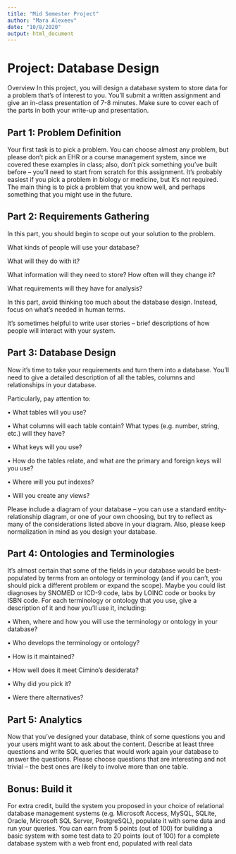 ```yaml
---
title: "Mid Semester Project"
author: "Mara Alexeev"
date: "10/8/2020"
output: html_document
---
```

# Project: Database Design
Overview
In this project, you will design a database system to store data for a problem that’s of interest to you. You’ll submit a written assignment and give an in-class presentation of 7-8 minutes. Make sure to cover each of the parts in both your write-up and presentation.

## Part 1: Problem Definition
Your first task is to pick a problem. You can choose almost any problem, but please don’t pick an EHR or a course management system, since we covered these examples in class; also, don’t pick something you’ve built before – you’ll need to start from scratch for this assignment. It’s probably easiest if you pick a problem in biology or medicine, but it’s not required. The main thing is to pick a problem that you know well, and perhaps something that you might use in the future.

## Part 2: Requirements Gathering
In this part, you should begin to scope out your solution to the problem. 

What kinds of people will use your database? 

What will they do with it? 

What information will they need to store? How often will they change it?

What requirements will they have for analysis?

In this part, avoid thinking too much about the database design. Instead, focus on what’s needed in human terms.

It’s sometimes helpful to write user stories – brief descriptions of how people will interact with your system.

## Part 3: Database Design
Now it’s time to take your requirements and turn them into a database. You’ll need to give a detailed description of all the tables, columns and relationships in your database. 

Particularly, pay attention to:

• What tables will you use?

• What columns will each table contain? What types (e.g. number, string, etc.) will they have?

• What keys will you use?

• How do the tables relate, and what are the primary and foreign keys will you use?

• Where will you put indexes?

• Will you create any views?

Please include a diagram of your database – you can use a standard entity-relationship diagram, or one of your own choosing, but try to reflect as many of the considerations listed above in your diagram. Also, please keep normalization in mind as you design your database.

## Part 4: Ontologies and Terminologies
It’s almost certain that some of the fields in your database would be best-populated by terms from an ontology or terminology (and if you can’t, you should pick a different problem or expand the scope). Maybe you could list diagnoses by SNOMED or ICD-9 code, labs by LOINC code or books by ISBN code. For each terminology or ontology that you use, give a description of it and how you’ll use it, including:

• When, where and how you will use the terminology or ontology in your database?

• Who develops the terminology or ontology?

• How is it maintained?

• How well does it meet Cimino’s desiderata?

• Why did you pick it?

• Were there alternatives?

## Part 5: Analytics
Now that you’ve designed your database, think of some questions you and your users might want to ask about the content. Describe at least three questions and write SQL queries that would work again your database to answer the questions. Please choose questions that are interesting and not trivial – the best ones are likely to involve more than one table.

## Bonus: Build it
For extra credit, build the system you proposed in your choice of relational database management systems (e.g. Microsoft Access, MySQL, SQLite, Oracle, Microsoft SQL Server, PostgreSQL), populate it with some data and run your queries. You can earn from 5 points (out of 100) for building a basic system with some test data to 20 points (out of 100) for a complete database system with a web front end, populated with real data 
